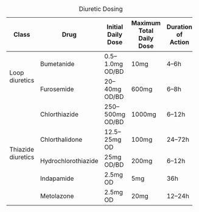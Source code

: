 : Diuretic Dosing

+--------------------+---------------------+--------------------+--------------------------+--------------------+
| Class              | Drug                | Initial Daily Dose | Maximum Total Daily Dose | Duration of Action |
+====================+=====================+====================+==========================+====================+
| Loop diuretics     | Bumetanide          | 0.5–1.0mg OD/BD    | 10mg                     | 4–6h               |
|                    +---------------------+--------------------+--------------------------+--------------------+
|                    | Furosemide          | 20–40mg OD/BD      | 600mg                    | 6–8h               |
+--------------------+---------------------+--------------------+--------------------------+--------------------+
| Thiazide diuretics | Chlorthiazide       | 250–500mg OD/BD    | 1000mg                   | 6–12h              |
|                    +---------------------+--------------------+--------------------------+--------------------+
|                    | Chlorthalidone      | 12.5–25mg OD       | 100mg                    | 24–72h             |
|                    +---------------------+--------------------+--------------------------+--------------------+
|                    | Hydrochlorothiazide | 25mg OD/BD         | 200mg                    | 6–12h              |
|                    +---------------------+--------------------+--------------------------+--------------------+
|                    | Indapamide          | 2.5mg OD           | 5mg                      | 36h                |
|                    +---------------------+--------------------+--------------------------+--------------------+
|                    | Metolazone          | 2.5mg OD           | 20mg                     | 12–24h             |
+--------------------+---------------------+--------------------+--------------------------+--------------------+
